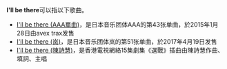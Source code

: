 '''I'll be there'''可以指以下歌曲。
*[[I'll_be_there_(AAA單曲)|I'll be there (AAA單曲)]]，是日本音乐团体AAA的第43张单曲，於2015年1月28日由avex trax发售
*[[I'll_be_there_(岚)|I'll be there (岚)]]，是日本音乐团体岚的第51张单曲，於2017年4月19日发售
*[[I'll_be_there_(陳詩慧)|I'll be there (陳詩慧)]]，是香港電視網絡15集劇集《選戰》插曲由陳詩慧作曲、填詞、主唱
{{disambig|CAT=非中文名稱消歧義}}